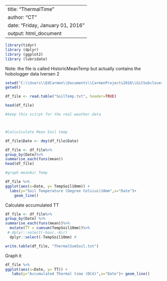 
---
title: "ThermalTime"
author: "CT"
date: "Friday, January 01, 2016"
output: html_document
---


```r
library(tidyr)
library (dplyr)
library (ggplot2)
library (lubridate)
```

Note: the file is called HistoricMeanTemp but actually contains the hobologger data Iversen 2

```r

setwd("C:\\Users\\EdCarmen\\Documents\\CarmenProjects2016\\GitSubclover\\EmergenceIv2")
getwd()

df_file <- read.table("SoilTemp.txt", header=TRUE)

head(df_file)

#keep this scirpt for the real weather data




```



```r
#Calculculate Mean Soil temp 

df_file$Date <- dmy(df_file$Date)

df_file <- df_file%>%
group_by(Date)%>%
summarise_each(funs(mean))
head(df_file)

#graph meanAir Temp

df_file %>% 
ggplot(aes(x=Date, y= TempSoil10mm)) +
  labs(y="Soil Temperature (Degree Celsius)10mm",x="Date")+
    geom_line()

```


Calculate accumulated TT

```r

df_file <- df_file%>%
group_by(Date) %>%
summarise_each(funs(mean))%>%
  mutate(TT = cumsum(TempSoil10mm))%>%
 # dplyr::select(-hour,-Air)
  dplyr::select(-TempSoil10mm) # 

write.table(df_file, "ThermalSumSoil.txt")

```


Graph it 


```r

df_file %>% 
ggplot(aes(x=Date, y= TT)) +
   labs(y="Accumulated Thermal time (DCd)",x="Date")+ geom_line()

```


